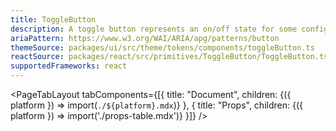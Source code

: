 ```yaml
---
title: ToggleButton
description: A toggle button represents an on/off state for some configuration, for example switching on/off bold text in a text editor.
ariaPattern: https://www.w3.org/WAI/ARIA/apg/patterns/button
themeSource: packages/ui/src/theme/tokens/components/toggleButton.ts
reactSource: packages/react/src/primitives/ToggleButton/ToggleButton.tsx
supportedFrameworks: react
---
```



<PageTabLayout 
  tabComponents={[{
    title: "Document", 
    children: <Fragment>{({ platform }) => import(`./${platform}.mdx`)}</Fragment>
  },
  {
    title: "Props", 
    children: <Fragment>{({ platform }) => import('./props-table.mdx')}</Fragment>
  }]}
/>
        